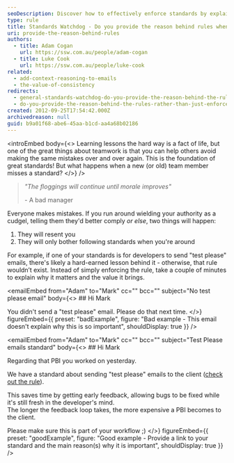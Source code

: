 ```yaml
---
seoDescription: Discover how to effectively enforce standards by explaining their importance, fostering better teamwork and avoiding repeated mistakes
type: rule
title: Standards Watchdog - Do you provide the reason behind rules when enforcing them?
uri: provide-the-reason-behind-rules
authors:
  - title: Adam Cogan
    url: https://ssw.com.au/people/adam-cogan
  - title: Luke Cook
    url: https://ssw.com.au/people/luke-cook
related:
  - add-context-reasoning-to-emails
  - the-value-of-consistency
redirects:
  - general-standards-watchdog-do-you-provide-the-reason-behind-the-rules-rather-than-just-enforce-them
  - do-you-provide-the-reason-behind-the-rules-rather-than-just-enforce-them
created: 2012-09-25T17:54:42.000Z
archivedreason: null
guid: b9a01f68-abe6-45aa-b1cd-aa4a68b02186
---
```


<introEmbed
  body={<>
Learning lessons the hard way is a fact of life, but one of the great things about teamwork is that you can help others avoid making the same mistakes over and over again. This is the foundation of great standards! But what happens when a new (or old) team member misses a standard?
  </>}
/>
> *"The floggings will continue until morale improves"*
>
> \- A bad manager

Everyone makes mistakes. If you run around wielding your authority as a cudgel, telling them they'd better comply *or else*, two things will happen:

1. They will resent you
2. They will only bother following standards when you're around

For example, if one of your standards is for developers to send "test please" emails, there's likely a hard-earned lesson behind it - otherwise, that rule wouldn’t exist. Instead of simply enforcing the rule, take a couple of minutes to explain why it matters and the value it brings.

<emailEmbed
  from="Adam"
  to="Mark"
  cc=""
  bcc=""
  subject="No test please email"
  body={<>
    ## Hi Mark

You didn't send a "test please" email. Please do that next time.
  </>}
  figureEmbed={{
    preset: "badExample",
    figure: "Bad example - This email doesn't explain why this is so important",
    shouldDisplay: true
  }}
/>

<emailEmbed
  from="Adam"
  to="Mark"
  cc=""
  bcc=""
  subject="Test Please emails standard"
  body={<>
    ## Hi Mark

Regarding that PBI you worked on yesterday.

We have a standard about sending "test please" emails to the client ([check out the rule](/request-a-test-please/)).

This saves time by getting early feedback, allowing bugs to be fixed while it's still fresh in the developer's mind.\
The longer the feedback loop takes, the more expensive a PBI becomes to the client.

Please make sure this is part of your workflow ;)
  </>}
  figureEmbed={{
    preset: "goodExample",
    figure: "Good example - Provide a link to your standard and the main reason(s) why it is important",
    shouldDisplay: true
  }}
/>
